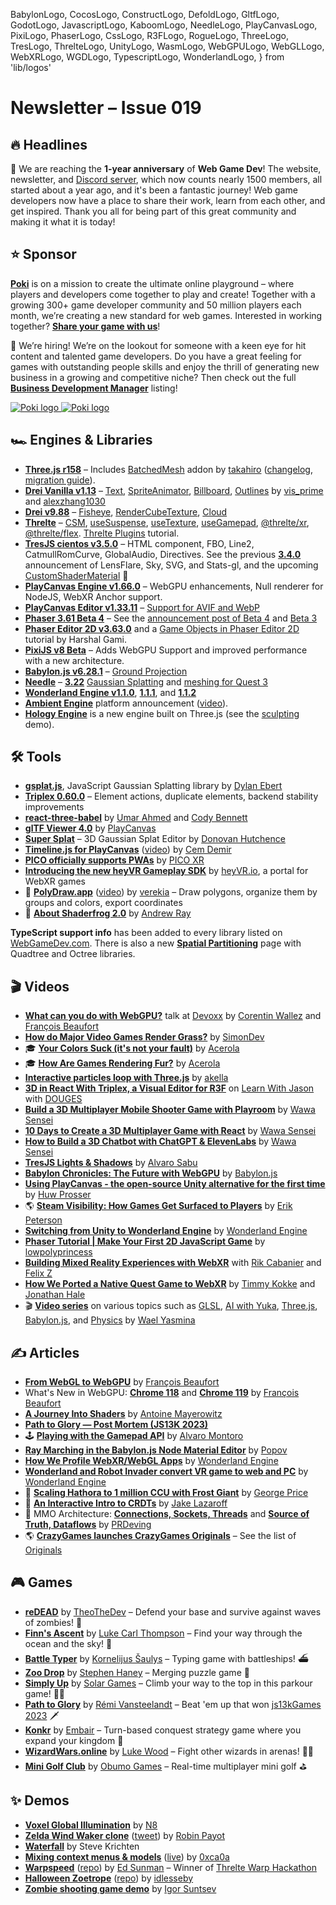   BabylonLogo,
  CocosLogo,
  ConstructLogo,
  DefoldLogo,
  GltfLogo,
  GodotLogo,
  JavascriptLogo,
  KaboomLogo,
  NeedleLogo,
  PlayCanvasLogo,
  PixiLogo,
  PhaserLogo,
  CssLogo,
  R3FLogo,
  RogueLogo,
  ThreeLogo,
  TresLogo,
  ThrelteLogo,
  UnityLogo,
  WasmLogo,
  WebGPULogo,
  WebGLLogo,
  WebXRLogo,
  WGDLogo,
  TypescriptLogo,
  WonderlandLogo,
} from 'lib/logos'

# Newsletter – Issue 019

<SubTitleDate value="2023-11-08" />

<NoBulletListStyles />
<NewsletterStyles />

## 🔥 Headlines

🥳 We are reaching the **1-year anniversary** of <WGDLogo /> **Web Game Dev**! The website, newsletter,
and [Discord server](https://webgamedev.com/discord), which now counts nearly 1500 members, all started about a year ago, and it's been a fantastic journey! Web game developers now have a place to share their work, learn from each other, and get inspired. Thank you all for being part of this great community and making it what it is today!

<style>{`
    .poki-white, .poki-black {
      margin-top: 6px;
      width: 190px;
    }
    .poki-white {
      display: none;
    }
    .poki-black {
      display: inline-block;
    }
    .dark .poki-white {
      display: inline-block;
    }
    .dark .poki-black {
      display: none;
    }
`}</style>

## ⭐️ Sponsor

[**Poki**](https://poki.com/?utm_source=webgamedev&utm_content=newsletter) is on a mission to create the ultimate online playground – where players and developers come together to play and create! Together with a growing 300+ game developer community and 50 million players each month, we’re creating a new standard for web games. Interested in working together? [**Share your game with us**](https://developers.poki.com?utm_source=webgamedev&utm_content=newsletter)!

💼 We’re hiring! We’re on the lookout for someone with a keen eye for hit content and talented game developers. Do you have a great feeling for games with outstanding people skills and enjoy the thrill of generating new business in a growing and competitive niche? Then check out the full [**Business Development Manager**](https://jobs.poki.com/business-development-manager/en?utm_source=webgamedev&utm_content=newsletter) listing!

<div style={{ textAlign: 'center' }}>
  <a
    href="https://poki.com/?utm_source=webgamedev&utm_content=newsletter"
    target="_blank"
    rel="noopener"
  >
    <img alt="Poki logo" className="poki-black" src="/partnerships/poki-black.webp" />
    <img alt="Poki logo" className="poki-white" src="/partnerships/poki-white.webp" />
  </a>
</div>

## 🏎 Engines & Libraries

- <ThreeLogo /> [**Three.js r158**](https://twitter.com/threejs/status/1717872906133512525) –
  Includes [BatchedMesh](https://github.com/mrdoob/three.js/pull/25059) addon by
  [takahiro](https://twitter.com/superhoge)
  ([changelog](https://github.com/mrdoob/three.js/releases/tag/r158), [migration
  guide](https://github.com/mrdoob/three.js/wiki/Migration-Guide)).
- <ThreeLogo /> [**Drei Vanilla v1.13**](https://github.com/pmndrs/drei-vanilla/releases) –
  [Text](https://github.com/pmndrs/drei-vanilla#text),
  [SpriteAnimator](https://github.com/pmndrs/drei-vanilla#sprite-animator),
  [Billboard](https://github.com/pmndrs/drei-vanilla#billboard),
  [Outlines](https://github.com/pmndrs/drei-vanilla#outlines) by
  [vis_prime](https://twitter.com/vis_prime) and [alexzhang1030](https://twitter.com/AlanBro23)
- <R3FLogo /> [**Drei v9.88**](https://github.com/pmndrs/drei/releases) –
  [Fisheye](https://github.com/pmndrs/drei#fisheye),
  [RenderCubeTexture](https://twitter.com/0xca0a/status/1711018443850318192),
  [Cloud](https://twitter.com/0xca0a/status/1707426454143635484)
- <ThrelteLogo /> [**Threlte**](https://twitter.com/threlte) –
  [CSM](https://threlte.xyz/docs/reference/extras/csm),
  [useSuspense](https://threlte.xyz/docs/reference/extras/use-suspense),
  [useTexture](https://threlte.xyz/docs/reference/extras/use-texture),
  [useGamepad](https://threlte.xyz/docs/reference/extras/use-gamepad),
  [@threlte/xr](https://threlte.xyz/docs/reference/xr/getting-started),
  [@threlte/flex](https://threlte.xyz/docs/reference/flex/getting-started). [Threlte
  Plugins](https://twitter.com/threlte/status/1710285401951187214) tutorial.
- <TresLogo /> [**TresJS cientos v3.5.0**](https://tresjs.org/blog/announcing-cientos-3-5-0.html) –
  HTML component, FBO, Line2, CatmullRomCurve, GlobalAudio, Directives. See the previous
  [**3.4.0**](https://tresjs.org/blog/announcing-cientos-3-4-0.html) announcement of LensFlare, Sky,
  SVG, and Stats-gl, and the upcoming
  [CustomShaderMaterial](https://github.com/Tresjs/cientos/pull/261) 🤯
- <PlayCanvasLogo /> [**PlayCanvas Engine v1.66.0**](https://github.com/playcanvas/engine/releases)
  – WebGPU enhancements, Null renderer for NodeJS, WebXR Anchor support.
- <PlayCanvasLogo /> [**PlayCanvas Editor v1.33.11**](https://github.com/playcanvas/editor/releases)
  – [Support for AVIF and WebP](https://blog.playcanvas.com/avif-webp-land-in-editor/)
- <PhaserLogo /> [**Phaser 3.61 Beta 4**](https://github.com/photonstorm/phaser/releases) – See the
  [announcement post of Beta 4](https://www.patreon.com/posts/phaser-v3-61-4-91773743) and [Beta
  3](https://www.patreon.com/posts/phaser-v3-61-3-90911446)
- <PhaserLogo /> [**Phaser Editor 2D
  v3.63.0**](https://phasereditor2d.com/blog/2023/09/phaser-editor-2d-v3630-released-welcome-spine-animations)
  and a [Game Objects in Phaser Editor
  2D](https://medium.com/yudiz-solutions/game-objects-in-phasereditor2d-d65562f16ae4) tutorial by
  Harshal Gami.
- <PixiLogo /> [**PixiJS v8 Beta**](https://pixijs.com/blog/pixi-v8-beta) – Adds WebGPU Support and
  improved performance with a new architecture.
- <BabylonLogo /> [**Babylon.js v6.28.1**](https://github.com/BabylonJS/Babylon.js/releases) –
  [Ground Projection](https://twitter.com/sebavanjs/status/1717929725387997689)
- <NeedleLogo /> [**Needle**](https://needle.tools/) –
  [**3.22**](https://github.com/needle-tools/needle-engine-support/releases) [Gaussian
  Splatting](https://engine.needle.tools/samples/gaussian-splatting) and [meshing for Quest
  3](https://twitter.com/NeedleTools/status/1713132432235360767)
- <WonderlandLogo /> [**Wonderland Engine
  v1.1.0**](https://wonderlandengine.com/news/release-1.1.0/),
  [**1.1.1**](https://wonderlandengine.com/news/release-1.1.1/), and
  [**1.1.2**](https://wonderlandengine.com/news/release-1.1.2/)
- [**Ambient Engine**](https://ambient.run/blog/platform) platform announcement ([video](https://www.youtube.com/watch?v=lDIA6jDyUTk)).
- [**Hology Engine**](https://hology.app/) is a new engine built on Three.js (see the [sculpting](https://twitter.com/HologyEngine/status/1721213214044651891) demo).

## 🛠 Tools

- <ThreeLogo /> [**gsplat.js**](https://twitter.com/dylan_ebert_/status/1721570024714867017),
  JavaScript Gaussian Splatting library by [Dylan Ebert](https://twitter.com/dylan_ebert_)
- <R3FLogo /> [**Triplex 0.60.0**](https://triplex.dev/blog/v0.60.0-element-actions) – Element
  actions, duplicate elements, backend stability improvements
- <R3FLogo /> [**react-three-babel**](https://github.com/pmndrs/react-three-babel) by [Umar
  Ahmed](https://twitter.com/umariomaker) and [Cody Bennett](https://twitter.com/Cody_J_Bennett)
- <PlayCanvasLogo /> [**glTF Viewer
  4.0**](https://blog.playcanvas.com/gltf-viewer-adds-webgpu-support/) by
  [PlayCanvas](https://playcanvas.com/)
- <PlayCanvasLogo /> [**Super Splat**](https://github.com/playcanvas/super-splat) – 3D Gaussian
  Splat Editor by [Donovan Hutchence](https://twitter.com/slimbuck7)
- <PlayCanvasLogo /> [**Timeline.js for PlayCanvas**](https://github.com/devcem/Timeline)
  ([video](https://www.youtube.com/watch?v=uMGgIA_3b5I)) by [Cem
  Demir](https://twitter.com/cemdemir)
- <WebXRLogo /> [**PICO officially supports
  PWAs**](https://developer-global.pico-interactive.com/news/web/) by [PICO
  XR](https://twitter.com/PICOXR_Dev)
- <WebXRLogo /> [**Introducing the new heyVR Gameplay
  SDK**](https://twitter.com/heyVR_io/status/1684977347030593546) by
  [heyVR.io](https://twitter.com/heyVR_io), a portal for WebXR games
- 🔺 [**PolyDraw.app**](https://polydraw.app/) ([video](https://twitter.com/verekia/status/1719759568522363231)) by [verekia](https://twitter.com/verekia) – Draw polygons, organize them by groups and colors, export coordinates
- 🐸 [**About Shaderfrog 2.0**](https://shaderfrog.com/2/blog/about-shaderfrog-alpha) by [Andrew Ray](https://twitter.com/andrewray)

<TypescriptLogo /> **TypeScript support info** has been added to every library listed
on <WGDLogo /> [WebGameDev.com](https://www.webgamedev.com). There is also a new [**Spatial
Partitioning**](https://www.webgamedev.com/performance/spatial-partitioning) page with Quadtree and
Octree libraries.

## 🎬 Videos

- <WebGPULogo /> [**What can you do with WebGPU?**](https://www.youtube.com/watch?v=RR4FZ9L4AF4)
  talk at [Devoxx](https://en.wikipedia.org/wiki/Devoxx) by [Corentin
  Wallez](https://twitter.com/DaKangz) and [François Beaufort](https://github.com/beaufortfrancois)
- <WebGLLogo /> [**How do Major Video Games Render
  Grass?**](https://www.youtube.com/watch?v=bp7REZBV4P4) by
  [SimonDev](https://twitter.com/iced_coffee_dev)
- 🎓 [**Your Colors Suck (it's not your fault)**](https://www.youtube.com/watch?v=fv-wlo8yVhk) by [Acerola](https://twitter.com/Acerola_t)
- 🎓 [**How Are Games Rendering Fur?**](https://www.youtube.com/watch?v=9dr-tRQzij4) by [Acerola](https://twitter.com/Acerola_t)
- <ThreeLogo /> [**Interactive particles loop with
  Three.js**](https://www.youtube.com/watch?v=CC__iJ8IIqc) by [akella](https://twitter.com/akella)
- <R3FLogo /> [**3D in React With Triplex, a Visual Editor for
  R3F**](https://www.youtube.com/watch?v=bD9WTZV1sSg) on [Learn With
  Jason](https://twitter.com/LWJShow) with [DOUGES](https://twitter.com/_douges)
- <R3FLogo /> [**Build a 3D Multiplayer Mobile Shooter Game with
  Playroom**](https://www.youtube.com/watch?v=nQI8UNe6cfA) by [Wawa
  Sensei](https://twitter.com/wawasensei)
- <R3FLogo /> [**10 Days to Create a 3D Multiplayer Game with
  React**](https://www.youtube.com/watch?v=2LDPTV14W9c) by [Wawa
  Sensei](https://twitter.com/wawasensei)
- <R3FLogo /> [**How to Build a 3D Chatbot with ChatGPT &
  ElevenLabs**](https://www.youtube.com/watch?v=EzzcEL_1o9o) by [Wawa
  Sensei](https://twitter.com/wawasensei)
- <TresLogo /> [**TresJS Lights & Shadows**](https://www.youtube.com/watch?v=WGNvVGrS0kY) by [Alvaro
  Sabu](https://twitter.com/alvarosabu)
- <BabylonLogo /> [**Babylon Chronicles: The Future with
  WebGPU**](https://www.youtube.com/watch?v=dMYw6MXj9uY) by [Babylon.js](https://www.babylonjs.com/)
- <PlayCanvasLogo /> [**Using PlayCanvas - the open-source Unity alternative for the first
  time**](https://www.youtube.com/watch?v=Bo1ra0hBbHs) by [Huw
  Prosser](https://twitter.com/huwprossercodes)
- 🌎 [**Steam Visibility: How Games Get Surfaced to Players**](https://www.youtube.com/watch?v=qkmAqBvUBOw) by [Erik Peterson](https://twitter.com/CountLePants)
- <WonderlandLogo /> [**Switching from Unity to Wonderland
  Engine**](https://www.youtube.com/watch?v=7pbMqmBMW94) by [Wonderland
  Engine](https://wonderlandengine.com/)
- <PhaserLogo /> [**Phaser Tutorial | Make Your First 2D JavaScript
  Game**](https://www.youtube.com/watch?v=0qtg-9M3peI) by
  [lowpolyprincess](https://twitter.com/lowpolyprincess)
- <WebXRLogo /> [**Building Mixed Reality Experiences with
  WebXR**](https://web.facebook.com/watch/?v=192278430553908) with [Rik
  Cabanier](https://twitter.com/rcabanier) and [Felix Z](https://twitter.com/felix_trz)
- <WonderlandLogo /> [**How We Ported a Native Quest Game to
  WebXR**](https://www.youtube.com/watch?v=6feGRWcpZEc) by [Timmy
  Kokke](https://twitter.com/sorskoot) and [Jonathan Hale](https://twitter.com/squareys)
- 🎬 [**Video series**](https://www.youtube.com/@WaelYasmina/playlists) on various topics such as [GLSL](https://www.youtube.com/playlist?list=PLjcjAqAnHd1HD2Czzgp5GZtG9fnUkqLlV), [AI with Yuka](https://www.youtube.com/playlist?list=PLjcjAqAnHd1ENaMQ_xee0PQ2vVbUfnz2N), [Three.js](https://www.youtube.com/playlist?list=PLjcjAqAnHd1EIxV4FSZIiJZvsdrBc1Xho), [Babylon.js](https://www.youtube.com/playlist?list=PLjcjAqAnHd1HaaJLnBP2ok6cOF8dkYSep), and [Physics](https://www.youtube.com/playlist?list=PLjcjAqAnHd1G0RjTMtVU1Ad8sGQJmyC3-) by [Wael Yasmina](https://www.youtube.com/@WaelYasmina)

## ✍️ Articles

- <WebGPULogo /> [**From WebGL to WebGPU**](https://developer.chrome.com/blog/from-webgl-to-webgpu/)
  by [François Beaufort](https://github.com/beaufortfrancois)
- <WebGPULogo /> What's New in WebGPU: [**Chrome
  118**](https://developer.chrome.com/blog/new-in-webgpu-118/) and [**Chrome
  119**](https://developer.chrome.com/blog/new-in-webgpu-119/) by [François
  Beaufort](https://github.com/beaufortfrancois)
- <WebGLLogo /> [**A Journey Into Shaders**](https://www.mayerowitz.io/blog/a-journey-into-shaders)
  by [Antoine Mayerowitz](https://twitter.com/AntoineMyrwtz)
- <JavascriptLogo /> [**Path to Glory — Post Mortem (JS13K
  2023)**](https://remvst.medium.com/path-to-glory-post-mortem-js13k-2023-be74a5272621)
- 🕹 [**Playing with the Gamepad API**](https://alvaromontoro.com/blog/68044/playing-with-the-gamepad-api) by [Alvaro Montoro](https://twitter.com/alvaro_montoro)
- <BabylonLogo /> [**Ray Marching in the Babylon.js Node Material
  Editor**](https://babylonjs.medium.com/ray-marching-in-the-babylon-js-node-material-editor-967b5b8c269c)
  by [Popov](https://github.com/Popov72/)
- <WonderlandLogo /> [**How We Profile WebXR/WebGL
  Apps**](https://wonderlandengine.com/news/profiling-webxr-applications/) by [Wonderland
  Engine](https://wonderlandengine.com/)
- <WonderlandLogo /> [**Wonderland and Robot Invader convert VR game to web and
  PC**](https://venturebeat.com/games/wonderland-and-robot-invader-convert-vr-game-to-web-and-pc/)
  by [Wonderland Engine](https://wonderlandengine.com/)
- 📡 [**Scaling Hathora to 1 million CCU with Frost Giant**](https://blog.hathora.dev/1-million-ccu/) by [George Price](https://www.linkedin.com/in/pricegeorge/)
- 📡 [**An Interactive Intro to CRDTs**](https://jakelazaroff.com/words/an-interactive-intro-to-crdts/) by [Jake Lazaroff](https://twitter.com/jlazaroff)
- 📡 MMO Architecture: [**Connections, Sockets, Threads**](https://prdeving.wordpress.com/2023/10/13/mmo-architecture-client-connections-sockets-threads-and-connection-oriented-servers/) and [**Source of Truth, Dataflows**](https://prdeving.wordpress.com/2023/09/29/mmo-architecture-source-of-truth-dataflows-i-o-bottlenecks-and-how-to-solve-them/) by [PRDeving](https://twitter.com/prdeving)
- 🌎 [**CrazyGames launches CrazyGames Originals**](https://venturebeat.com/games/crazygames-celebrates-10th-anniversary-with-launch-of-originals-browser-games/) – See the list of [Originals](https://www.crazygames.com/originals)

## 🎮 Games

- <ThreeLogo /> [**reDEAD**](https://webgamer.io/en/g/redead-io) by
  [TheoTheDev](https://twitter.com/theo_the_dev) – Defend your base and survive against waves of
  zombies! 🧟
- <ThreeLogo /> [**Finn's Ascent**](https://webgamer.io/en/g/finns-ascent) by [Luke Carl
  Thompson](https://www.lukethompson.com.au/) – Find your way through the ocean and the sky! 🐠
- <R3FLogo /> [**Battle Typer**](https://webgamer.io/en/g/battle-typer) by [Kornelijus
  Šaulys](https://twitter.com/BattleTyper) – Typing game with battleships! ⛴️
- <R3FLogo /> [**Zoo Drop**](https://webgamer.io/en/g/zoo-drop) by [Stephen
  Haney](https://twitter.com/sdothaney) – Merging puzzle game 🐼
- <PlayCanvasLogo /> [**Simply Up**](https://poki.com/en/g/simplyupio) by [Solar
  Games](https://twitter.com/solarGames3) – Climb your way to the top in this parkour game! 🏃‍♂️
- <WebGLLogo /> [**Path to Glory**](https://webgamer.io/en/g/path-to-glory) by [Rémi
  Vansteelandt](https://twitter.com/remvst) – Beat 'em up that won [js13kGames
  2023](https://js13kgames.com/#winners) 🗡
- <PhaserLogo /> [**Konkr**](https://webgamer.io/en/g/konkr-io) by
  [Embair](https://twitter.com/konkr_dev) – Turn-based conquest strategy game where you expand your
  kingdom 🏰
- <PixiLogo /> [**WizardWars.online**](https://webgamer.io/en/g/wizard-wars) by [Luke
  Wood](https://twitter.com/luke_wood_ml) – Fight other wizards in arenas! 🧙‍♂️
- <UnityLogo /> [**Mini Golf Club**](https://webgamer.io/en/g/mini-golf-club-io) by [Obumo
  Games](https://www.obumogames.com/) – Real-time multiplayer mini golf ⛳️

## ✨ Demos

- <ThreeLogo /> [**Voxel Global
  Illumination**](https://twitter.com/N8Programs/status/1718274265328296409) by
  [N8](https://twitter.com/N8Programs)
- <ThreeLogo /> [**Zelda Wind Waker clone**](https://wind-waker-js.vercel.app/)
  ([tweet](https://twitter.com/RobinPayot/status/1710326800365351388)) by [Robin
  Payot](https://twitter.com/RobinPayot)
- <R3FLogo /> [**Waterfall**](https://turtlefalls.vercel.app/) by Steve Krichten
- <R3FLogo /> [**Mixing context menus &
  models**](https://twitter.com/0xca0a/status/1717219076605427829)
  ([live](https://codesandbox.io/s/bold-forest-y4lkhg?file=/src/App.js)) by
  [0xca0a](https://twitter.com/0xca0a)
- <ThrelteLogo /> [**Warpspeed**](https://warpspeed.vercel.app/)
  ([repo](https://github.com/edsunman/warpspeed)) by [Ed Sunman](https://github.com/edsunman) –
  Winner of [Threlte Warp Hackathon](https://threlte.xyz/hackathon)
- <ThrelteLogo /> [**Halloween Zoetrope**](https://zoetrope-warp2023.vercel.app/)
  ([repo](https://github.com/idlesseby/zoetrope-warp2023)) by
  [idlesseby](https://github.com/idlesseby)
- <DefoldLogo /> [**Zombie shooting game demo**](https://dragosha.com/defold/demo/) by [Igor
  Suntsev](https://twitter.com/dragosha)

<NewsletterFooter tweetId="WILL_BE_UPDATED_SOON" />
